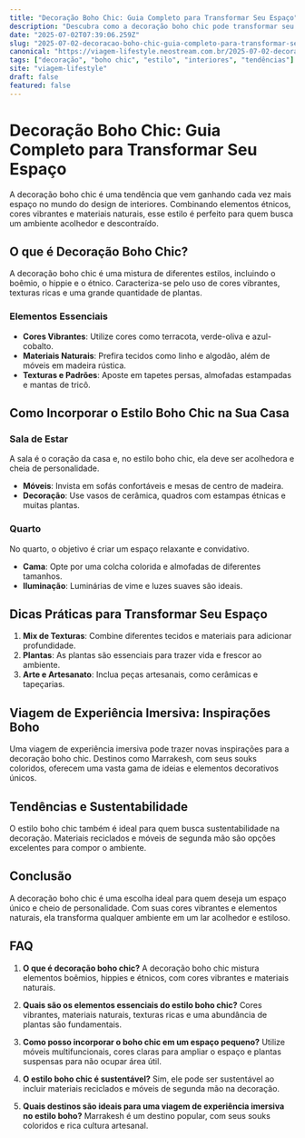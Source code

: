 ```yaml
---
title: "Decoração Boho Chic: Guia Completo para Transformar Seu Espaço"
description: "Descubra como a decoração boho chic pode transformar seu espaço em um ambiente acolhedor e estiloso, com dicas práticas e inspirações incríveis."
date: "2025-07-02T07:39:06.259Z"
slug: "2025-07-02-decoracao-boho-chic-guia-completo-para-transformar-seu-espaco"
canonical: "https://viagem-lifestyle.neostream.com.br/2025-07-02-decoracao-boho-chic-guia-completo-para-transformar-seu-espaco"
tags: ["decoração", "boho chic", "estilo", "interiores", "tendências"]
site: "viagem-lifestyle"
draft: false
featured: false
---
```


# Decoração Boho Chic: Guia Completo para Transformar Seu Espaço

A decoração boho chic é uma tendência que vem ganhando cada vez mais espaço no mundo do design de interiores. Combinando elementos étnicos, cores vibrantes e materiais naturais, esse estilo é perfeito para quem busca um ambiente acolhedor e descontraído.

## O que é Decoração Boho Chic?

A decoração boho chic é uma mistura de diferentes estilos, incluindo o boêmio, o hippie e o étnico. Caracteriza-se pelo uso de cores vibrantes, texturas ricas e uma grande quantidade de plantas.

### Elementos Essenciais

- **Cores Vibrantes**: Utilize cores como terracota, verde-oliva e azul-cobalto.
- **Materiais Naturais**: Prefira tecidos como linho e algodão, além de móveis em madeira rústica.
- **Texturas e Padrões**: Aposte em tapetes persas, almofadas estampadas e mantas de tricô.

## Como Incorporar o Estilo Boho Chic na Sua Casa

### Sala de Estar

A sala é o coração da casa e, no estilo boho chic, ela deve ser acolhedora e cheia de personalidade.

- **Móveis**: Invista em sofás confortáveis e mesas de centro de madeira.
- **Decoração**: Use vasos de cerâmica, quadros com estampas étnicas e muitas plantas.

### Quarto

No quarto, o objetivo é criar um espaço relaxante e convidativo.

- **Cama**: Opte por uma colcha colorida e almofadas de diferentes tamanhos.
- **Iluminação**: Luminárias de vime e luzes suaves são ideais.

## Dicas Práticas para Transformar Seu Espaço

1. **Mix de Texturas**: Combine diferentes tecidos e materiais para adicionar profundidade.
2. **Plantas**: As plantas são essenciais para trazer vida e frescor ao ambiente.
3. **Arte e Artesanato**: Inclua peças artesanais, como cerâmicas e tapeçarias.

## Viagem de Experiência Imersiva: Inspirações Boho

Uma viagem de experiência imersiva pode trazer novas inspirações para a decoração boho chic. Destinos como Marrakesh, com seus souks coloridos, oferecem uma vasta gama de ideias e elementos decorativos únicos.

## Tendências e Sustentabilidade

O estilo boho chic também é ideal para quem busca sustentabilidade na decoração. Materiais reciclados e móveis de segunda mão são opções excelentes para compor o ambiente.

## Conclusão

A decoração boho chic é uma escolha ideal para quem deseja um espaço único e cheio de personalidade. Com suas cores vibrantes e elementos naturais, ela transforma qualquer ambiente em um lar acolhedor e estiloso.

## FAQ

1. **O que é decoração boho chic?**
   A decoração boho chic mistura elementos boêmios, hippies e étnicos, com cores vibrantes e materiais naturais.

2. **Quais são os elementos essenciais do estilo boho chic?**
   Cores vibrantes, materiais naturais, texturas ricas e uma abundância de plantas são fundamentais.

3. **Como posso incorporar o boho chic em um espaço pequeno?**
   Utilize móveis multifuncionais, cores claras para ampliar o espaço e plantas suspensas para não ocupar área útil.

4. **O estilo boho chic é sustentável?**
   Sim, ele pode ser sustentável ao incluir materiais reciclados e móveis de segunda mão na decoração.

5. **Quais destinos são ideais para uma viagem de experiência imersiva no estilo boho?**
   Marrakesh é um destino popular, com seus souks coloridos e rica cultura artesanal.